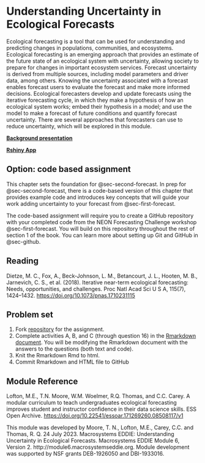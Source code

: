 # Understanding Uncertainty in Ecological Forecasts {#sec-under-unc}

Ecological forecasting is a tool that can be used for understanding and predicting changes in populations, communities, and ecosystems. Ecological forecasting is an emerging approach that provides an estimate of the future state of an ecological system with uncertainty, allowing society to prepare for changes in important ecosystem services. Forecast uncertainty is derived from multiple sources, including model parameters and driver data, among others. Knowing the uncertainty associated with a forecast enables forecast users to evaluate the forecast and make more informed decisions. Ecological forecasters develop and update forecasts using the iterative forecasting cycle, in which they make a hypothesis of how an ecological system works; embed their hypothesis in a model; and use the model to make a forecast of future conditions and quantify forecast uncertainty. There are several approaches that forecasters can use to reduce uncertainty, which will be explored in this module.

[**Background presentation**](https://cdn.serc.carleton.edu/files/eddie/teaching_materials/modules/instructor_powerpoint_module6.pptx)

[**Rshiny App**](https://macrosystemseddie.shinyapps.io/module6/)

## Option: code based assignment

This chapter sets the foundation for @sec-second-forecast. In prep for @sec-second-forecast, there is a code-based version of this chapter that provides example code and introduces key concepts that will guide your work adding uncertainty to your forecast from @sec-first-forecast.

The code-based assignment will require you to create a GitHub repository with your completed code from the NEON Forecasting Challenge workshop @sec-first-forecast. You will build on this repository throughout the rest of section 1 of the book. You can learn more about setting up Git and GitHub in @sec-github.

## Reading

Dietze, M. C., Fox, A., Beck-Johnson, L. M., Betancourt, J. L., Hooten, M. B., Jarnevich, C. S., et al. (2018). Iterative near-term ecological forecasting: Needs, opportunities, and challenges. Proc Natl Acad Sci U S A, 115(7), 1424–1432. <https://doi.org/10.1073/pnas.1710231115>

## Problem set

1.  Fork [repository](https://github.com/MacrosystemsEDDIE/module6_R) for the assignment.
2.  Complete activities A, B, and C (through question 16) in the [Rmarkdown document](https://github.com/MacrosystemsEDDIE/module6_R/blob/main/assignment/module6.Rmd). You will be modifying the Rmarkdown document with the answers to the questions (both text and code).
3.  Knit the Rmarkdown Rmd to html.
4.  Commit Rmarkdown and HTML file to GitHub

## Module Reference

Lofton, M.E., T.N. Moore, W.M. Woelmer, R.Q. Thomas, and C.C. Carey. A modular curriculum to teach undergraduates ecological forecasting improves student and instructor confidence in their data science skills. ESS Open Archive. [https://doi.org/10.22541/essoar.171269260.08508117/v1](https://doi.org/10.22541/essoar.171269260.08508117/v1)

This module was developed by Moore, T. N., Lofton, M.E., Carey, C.C. and Thomas, R. Q. 24 July 2023. Macrosystems EDDIE: Understanding Uncertainty in Ecological Forecasts. Macrosystems EDDIE Module 6, Version 2. http://module6.macrosystemseddie.org. Module development was supported by NSF grants DEB-1926050 and DBI-1933016.
